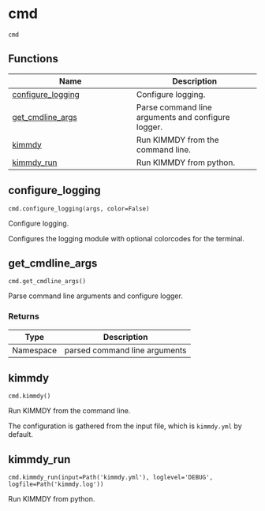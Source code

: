 # cmd { #kimmdy.cmd }

`cmd`

## Functions

| Name | Description |
| --- | --- |
| [configure_logging](#kimmdy.cmd.configure_logging) | Configure logging. |
| [get_cmdline_args](#kimmdy.cmd.get_cmdline_args) | Parse command line arguments and configure logger. |
| [kimmdy](#kimmdy.cmd.kimmdy) | Run KIMMDY from the command line. |
| [kimmdy_run](#kimmdy.cmd.kimmdy_run) | Run KIMMDY from python. |

## configure_logging { #kimmdy.cmd.configure_logging }

`cmd.configure_logging(args, color=False)`

Configure logging.

Configures the logging module with optional colorcodes
for the terminal.

## get_cmdline_args { #kimmdy.cmd.get_cmdline_args }

`cmd.get_cmdline_args()`

Parse command line arguments and configure logger.

### Returns

| Type      | Description                   |
|-----------|-------------------------------|
| Namespace | parsed command line arguments |

## kimmdy { #kimmdy.cmd.kimmdy }

`cmd.kimmdy()`

Run KIMMDY from the command line.

The configuration is gathered from the input file,
which is `kimmdy.yml` by default.

## kimmdy_run { #kimmdy.cmd.kimmdy_run }

`cmd.kimmdy_run(input=Path('kimmdy.yml'), loglevel='DEBUG', logfile=Path('kimmdy.log'))`

Run KIMMDY from python.